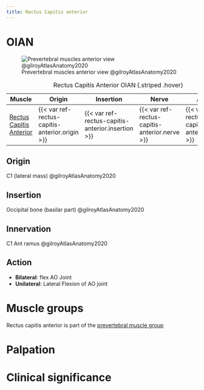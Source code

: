 ```yaml
---
title: Rectus Capitis anterior
---
```


# OIAN
![Prevertebral muscles anterior view @gilroyAtlasAnatomy2020](/Alchemy Archive/Anatomy/OIANs/images/prevertebral mm fig3.7b gilroyAtlasAnatomy2020.png){#fig-prevertebralmm_ant}

| Muscle  | Origin  | Insertion | Nerve | Action |
|--------|----------|-----------|-------|--------|
| [Rectus Capitis Anterior]({{< var ref-rectus-capitis-anterior.path >}}) | {{< var ref-rectus-capitis-anterior.origin >}} | {{< var ref-rectus-capitis-anterior.insertion >}} | {{< var ref-rectus-capitis-anterior.nerve >}} | {{< var ref-rectus-capitis-anterior.action >}} |
: Rectus Capitis Anterior OIAN {.striped .hover}


## Origin
C1 (lateral mass) @gilroyAtlasAnatomy2020

## Insertion
Occipital bone (basilar part) @gilroyAtlasAnatomy2020

## Innervation
C1 Ant ramus @gilroyAtlasAnatomy2020

## Action

- **Bilateral**: flex AO Joint
- **Unilateral**: Lateral Flexion of AO joint

# Muscle groups
Rectus capitis anterior is part of the [prevertebral muscle group]({{< var ref-oians.path >}})


# Palpation


# Clinical significance